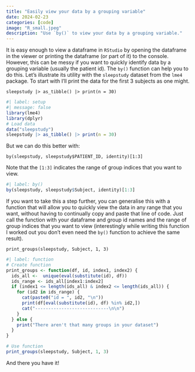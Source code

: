 ```yaml
---
title: "Easily view your data by a grouping variable"
date: 2024-02-23
categories: [code]
image: "R_small.jpeg"
description: "Use `by()` to view your data by a grouping variable."
---
```


It is easy enough to view a dataframe in `RStudio` by opening the dataframe in the viewer or printing the dataframe (or part of it) to the console. However, this can be messy if you want to quickly identify data by a grouping variable (usually the patient id). The `by()` function can help you to do this. Let's illustrate its utility with the `sleepstudy` dataset from the `lme4` package. To start with I'll print the data for the first 3 subjects as one might.

`sleepstudy |> as_tibble() |> print(n = 30)`

```r
#| label: setup
#| message: false
library(lme4)
library(dplyr)
# Load data
data("sleepstudy")
sleepstudy |> as_tibble() |> print(n = 30)
```

But we can do this better with:

`by(sleepstudy, sleepstudy$PATIENT_ID, identity)[1:3]`

Note that the `[1:3]` indicates the range of group indices that you want to view.

```r
#| label: by()
by(sleepstudy, sleepstudy$Subject, identity)[1:3]
```

If you want to take this a step further, you can generalise this with a function that will allow you to quickly view the data in any range that you want, without having to continually copy and paste that line of code. Just call the function with your dataframe and group id names and the range of group indices that you want to view (interestingly while writing this function I worked out you don't even need the `by()` function to achieve the same result).

`print_groups(sleepstudy, Subject, 1, 3)`

```r
#| label: function
# Create function
print_groups <- function(df, id, index1, index2) {
  ids_all <-  unique(eval(substitute(id), df))
  ids_range <- ids_all[index1:index2]
  if (index1 <= length(ids_all) & index2 <= length(ids_all)) {
    for (id2 in ids_range) {
      cat(paste0("id = ", id2, "\n"))
      print(df[eval(substitute(id), df) %in% id2,])
      cat("----------------------------\n\n")
    }
  } else {
    print("There aren't that many groups in your dataset")
  }
}

# Use function
print_groups(sleepstudy, Subject, 1, 3)
```

And there you have it!
